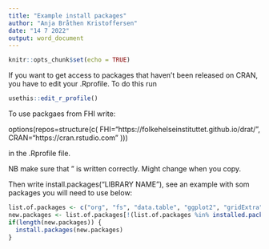 ```yaml
---
title: "Example install packages"
author: "Anja Bråthen Kristoffersen"
date: "14 7 2022"
output: word_document
---
```


```r
knitr::opts_chunk$set(echo = TRUE)
```

If you want to get access to packages that haven't been released on CRAN, you have to edit your .Rprofile. To do this run 
 
```r
usethis::edit_r_profile()
```


To use packgaes from FHI write:

options(repos=structure(c(
  FHI="https://folkehelseinstituttet.github.io/drat/",
  CRAN="https://cran.rstudio.com"
)))

in the .Rprofile file.

NB make sure that " is written correctly. Might change when you copy.

Then write install.packages("LIBRARY NAME"), see an example with som packages you will need to use below:

```r


list.of.packages <- c("org", "fs", "data.table", "ggplot2", "gridExtra", "grid", "flowCore", "flowSOM", "betareg", "ComplexHeatmap", "Rmarkdown")
new.packages <- list.of.packages[!(list.of.packages %in% installed.packages()[,"Package"])]
if(length(new.packages)) {
  install.packages(new.packages)
}


```


